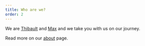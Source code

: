 ```yaml
---
title: Who are we?
order: 2
---
```


We are [Thibault](https://twitter.com/thibaultleouay) and
[Max](https://twitter.com/mxkaske) and we take you with us on our journey.

Read more on our [about](/about) page.
